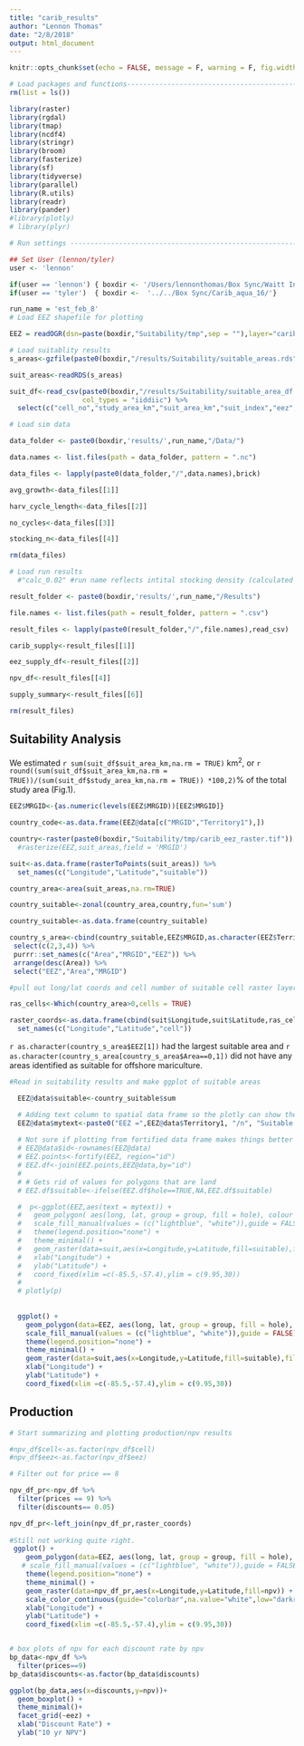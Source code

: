 ```yaml
---
title: "carib_results"
author: "Lennon Thomas"
date: "2/8/2018"
output: html_document
---
```


```r

knitr::opts_chunk$set(echo = FALSE, message = F, warning = F, fig.width = 6.5)
```



```r
# Load packages and functions-----------------------------------------------------------
rm(list = ls())

library(raster)
library(rgdal)
library(tmap)
library(ncdf4)
library(stringr)
library(broom)
library(fasterize)
library(sf)
library(tidyverse)
library(parallel)
library(R.utils)
library(readr)
library(pander)
#library(plotly)
# library(plyr)

# Run settings -------------------------------------------------------------

## Set User (lennon/tyler)
user <- 'lennon'

if(user == 'lennon') { boxdir <- '/Users/lennonthomas/Box Sync/Waitt Institute/Blue Halo 2016/Carib_aqua_16/'}
if(user == 'tyler')  { boxdir <-  '../../Box Sync/Carib_aqua_16/'}

run_name = 'est_feb_8'  
# Load EEZ shapefile for plotting

EEZ = readOGR(dsn=paste(boxdir,"Suitability/tmp",sep = ""),layer="carib_eez_shape")

# Load suitablity results
s_areas<-gzfile(paste0(boxdir,"/results/Suitability/suitable_areas.rds"))

suit_areas<-readRDS(s_areas)

suit_df<-read_csv(paste0(boxdir,"/results/Suitability/suitable_area_df.csv"),
                  col_types = "iiddiic") %>%
  select(c("cell_no","study_area_km","suit_area_km","suit_index","eez","country"))

# Load sim data

data_folder <- paste0(boxdir,'results/',run_name,"/Data/")

data.names <- list.files(path = data_folder, pattern = ".nc")

data_files <- lapply(paste0(data_folder,"/",data.names),brick)

avg_growth<-data_files[[1]]

harv_cycle_length<-data_files[[2]]

no_cycles<-data_files[[3]]

stocking_n<-data_files[[4]]

rm(data_files)

# Load run results 
  #"calc_0.02" #run name reflects intital stocking density (calculated or fixed)and feed rates (as % body weight)

result_folder <- paste0(boxdir,'results/',run_name,"/Results")

file.names <- list.files(path = result_folder, pattern = ".csv")

result_files <- lapply(paste0(result_folder,"/",file.names),read_csv)

carib_supply<-result_files[[1]]

eez_supply_df<-result_files[[2]]

npv_df<-result_files[[4]]

supply_summary<-result_files[[6]]

rm(result_files)
```


## Suitability Analysis

We estimated `r sum(suit_df$suit_area_km,na.rm = TRUE)` km^2^, or `r round((sum(suit_df$suit_area_km,na.rm = TRUE))/(sum(suit_df$study_area_km,na.rm = TRUE)) *100,2)`% of the total study area (Fig.1).
```r
EEZ$MRGID<-{as.numeric(levels(EEZ$MRGID))[EEZ$MRGID]}

country_code<-as.data.frame(EEZ@data[c("MRGID","Territory1"),])

country<-raster(paste0(boxdir,"Suitability/tmp/carib_eez_raster.tif"))
  #rasterize(EEZ,suit_areas,field = 'MRGID')

suit<-as.data.frame(rasterToPoints(suit_areas)) %>%
  set_names(c("Longitude","Latitude","suitable"))

country_area<-area(suit_areas,na.rm=TRUE)

country_suitable<-zonal(country_area,country,fun='sum')

country_suitable<-as.data.frame(country_suitable)

country_s_area<-cbind(country_suitable,EEZ$MRGID,as.character(EEZ$Territory1)) %>%
 select(c(2,3,4)) %>%
 purrr::set_names(c("Area","MRGID","EEZ")) %>%
 arrange(desc(Area)) %>%
 select("EEZ","Area","MRGID")

#pull out long/lat coords and cell number of suitable cell raster layer for mapping stuff later

ras_cells<-Which(country_area>0,cells = TRUE)

raster_coords<-as.data.frame(cbind(suit$Longitude,suit$Latitude,ras_cells)) %>%
  set_names(c("Longitude","Latitude","cell"))

```

`r as.character(country_s_area$EEZ[1])` had the largest suitable area and `r as.character(country_s_area[country_s_area$Area==0,1])` did not have any areas identified as suitable for offshore mariculture.


```r

#Read in suitability results and make ggplot of suitable areas

  EEZ@data$suitable<-country_suitable$sum

  # Adding text column to spatial data frame so the plotly can show the total suitable area by eez
  EEZ@data$mytext<-paste0("EEZ =",EEZ@data$Territory1, "/n", "Suitable area (km^2) = ", EEZ@data$suitable)
  
  # Not sure if plotting from fortified data frame makes things better or not...(Maybe easier for plotly, but not using for now)
  # EEZ@data$id<-rownames(EEZ@data)
  # EEZ.points<-fortify(EEZ, region="id")
  # EEZ.df<-join(EEZ.points,EEZ@data,by="id")
  # 
  # # Gets rid of values for polygons that are land
  # EEZ.df$suitable<-ifelse(EEZ.df$hole==TRUE,NA,EEZ.df$suitable)

  #  p<-ggplot(EEZ,aes(text = mytext)) + 
  #   geom_polygon( aes(long, lat, group = group, fill = hole), colour = "black", size = 0.1) + 
  #   scale_fill_manual(values = (c("lightblue", "white")),guide = FALSE) + 
  #   theme(legend.position="none") +
  #   theme_minimal() +
  #   geom_raster(data=suit,aes(x=Longitude,y=Latitude,fill=suitable),fill="darkred") +
  #   xlab("Longitude") +
  #   ylab("Latitude") +
  #   coord_fixed(xlim =c(-85.5,-57.4),ylim = c(9.95,30))
  # 
  # plotly(p)
  
  
  ggplot() + 
    geom_polygon(data=EEZ, aes(long, lat, group = group, fill = hole), colour = "black", size = 0.1) + 
    scale_fill_manual(values = (c("lightblue", "white")),guide = FALSE) + 
    theme(legend.position="none") +
    theme_minimal() +
    geom_raster(data=suit,aes(x=Longitude,y=Latitude,fill=suitable),fill="darkred") +
    xlab("Longitude") +
    ylab("Latitude") +
    coord_fixed(xlim =c(-85.5,-57.4),ylim = c(9.95,30))


```


## Production

```r

# Start summarizing and plotting production/npv results

#npv_df$cell<-as.factor(npv_df$cell)
#npv_df$eez<-as.factor(npv_df$eez)

# Filter out for price == 8 

npv_df_pr<-npv_df %>%
  filter(prices == 9) %>%
  filter(discounts== 0.05)

npv_df_pr<-left_join(npv_df_pr,raster_coords)
 
#Still not working quite right.
 ggplot() + 
    geom_polygon(data=EEZ, aes(long, lat, group = group, fill = hole), fill="white",colour = "black", size = 0.1) + 
   # scale_fill_manual(values = (c("lightblue", "white")),guide = FALSE) + 
    theme(legend.position="none") +
    theme_minimal() +
    geom_raster(data=npv_df_pr,aes(x=Longitude,y=Latitude,fill=npv)) +
    scale_color_continuous(guide="colorbar",na.value="white",low="darkred",high="darkblue") +
    xlab("Longitude") +
    ylab("Latitude") +
    coord_fixed(xlim =c(-85.5,-57.4),ylim = c(9.95,30))



```

```r
# box plots of npv for each discount rate by npv
bp_data<-npv_df %>%
  filter(prices==9)
bp_data$discounts<-as.factor(bp_data$discounts)

ggplot(bp_data,aes(x=discounts,y=npv))+
  geom_boxplot() +
  theme_minimal()+
  facet_grid(~eez) +
  xlab("Discount Rate") +
  ylab("10 yr NPV")

```

